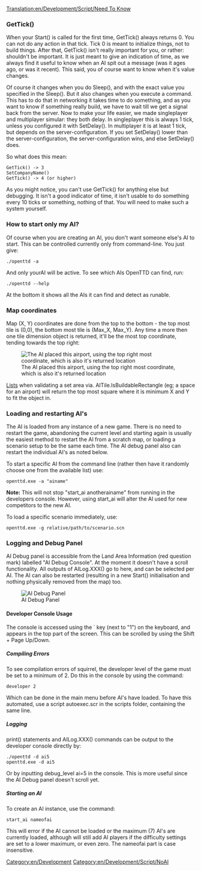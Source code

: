 [[Translation:en/Development/Script/Need To Know]]
===GetTick()===

When your Start() is called for the first time, GetTick() always returns 0. You can not do any action in that tick. Tick 0 is meant to initialize things, not to build things. After that, GetTick() isn't really important for you, or rather: shouldn't be important. It is just meant to give an indication of time, as we always find it useful to know when an AI spit out a message (was it ages ago, or was it recent). This said, you of course want to know when it's value changes.

Of course it changes when you do Sleep(), and with the exact value you specified in the Sleep(). But it also changes when you execute a command. This has to do that in networking it takes time to do something, and as you want to know if something really build, we have to wait till we get a signal back from the server. Now to make your life easier, we made singleplayer and multiplayer simular: they both delay. In singleplayer this is always 1 tick, unless you configured it with SetDelay(). In multiplayer it is at least 1 tick, but depends on the server-configuration. If you set SetDelay() lower than the server-configuration, the server-configuration wins, and else SetDelay() does.

So what does this mean:

 GetTick() -> 3
 SetCompanyName()
 GetTick() -> 4 (or higher)

As you might notice, you can't use GetTick() for anything else but debugging. It isn't a good indicator of time, it isn't usable to do something every 10 ticks or something, nothing of that. You will need to make such a system yourself.

===How to start only my AI?===

Of course when you are creating an AI, you don't want someone else's AI to start. This can be controlled currently only from command-line. You just give:

 ./openttd -a <yourAI>

And only yourAI will be active. To see which AIs OpenTTD can find, run:

 ./openttd --help

At the bottom it shows all the AIs it can find and detect as runable.

=== Map coordinates ===

Map (X, Y) coordinates are done from the top to the bottom - the top most tile is (0,0), the bottom most tile is (Max_X, Max_Y). Any time a more then one tile dimension object is returned, it'll be the most top coordinate, tending towards the top right:

[[File:en/Development/Script/Ai-placed-coordinate-of-airport.png|frame|none|The AI placed this airport, using the top right most coordinate, which is also it's returned location]]

[[en/Development/Script/Lists|Lists]] when validating a set area via. AITile.IsBuildableRectangle (eg; a space for an airport) will return the top most square where it is minimum X and Y to fit the object in.

=== Loading and restarting AI's ===

The AI is loaded from any instance of a new game. There is no need to restart the game, abandoning the current level and starting again is usually the easiest method to restart the AI from a scratch map, or loading a scenario setup to be the same each time. The AI debug panel also can restart the individual AI's as noted below.

To start a specific AI from the command line (rather then have it randomly choose one from the available list) use:

 openttd.exe -a "ainame"

'''Note:''' This will not stop "start_ai anotherainame" from running in the developers console. However, using start_ai will alter the AI used for new competitors to the new AI.

To load a specific scenario immediately, use:

 openttd.exe -g relative/path/to/scenario.scn

=== Logging and Debug Panel ===

AI Debug panel is accessible from the Land Area Information (red question mark) labelled "AI Debug Console". At the moment it doesn't have a scroll functionality. All outputs of AILog.XXX() go to here, and can be selected per AI. The AI can also be restarted (resulting in a new Start() initialisation and nothing physically removed from the map) too.

[[File:en/Development/Script/Ai-debug-panel.png|frame|none|AI Debug Panel]]

==== Developer Console Usage ====

The console is accessed using the ` key (next to "1") on the keyboard, and appears in the top part of the screen. This can be scrolled by using the Shift + Page Up/Down.

===== Compiling Errors =====

To see compilation errors of squirrel, the developer level of the game must be set to a minimum of 2. Do this in the console by using the command:

 developer 2

Which can be done in the main menu before AI's have loaded. To have this automated, use a script autoexec.scr in the scripts folder, containing the same line.

===== Logging =====

print() statements and AILog.XXX() commands can be output to the developer console directly by:

 ./openttd -d ai5
 openttd.exe -d ai5

Or by inputting debug_level ai=5 in the console. This is more useful since the AI Debug panel doesn't scroll yet.

===== Starting an AI =====

To create an AI instance, use the command:

 start_ai nameofai

This will error if the AI cannot be loaded or the maximum (7) AI's are currently loaded, although will still add AI players if the difficulty settings are set to a lower maximum, or even zero. The nameofai part is case insensitive.

[[Category:en/Development]]
[[Category:en/Development/Script/NoAI]]